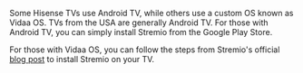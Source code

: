 Some Hisense TVs use Android TV, while others use a custom OS known as Vidaa OS. TVs from the USA are generally Android TV.
For those with Android TV, you can simply install Stremio from the Google Play Store.

For those with Vidaa OS, you can follow the steps from Stremio's official [blog post](https://blog.stremio.com/installing-stremio-on-hisense-tv/) to
install Stremio on your TV.

